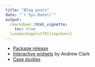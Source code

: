```yaml
---
title: "Blog posts"
date: "`r Sys.Date()`"
output: 
  rmarkdown::html_vignette:
    toc: true
  \usepackage[utf8]{inputenc}
---
```



 * [Package release](https://rpubs.com/muuankarski/27120)
 * [Interactive widgets](https://www.mytinyshinys.com/2017/07/11/eurostat/) by Andrew Clark
 * [Case studies](http://ropengov.github.io/r/2015/05/01/eurostat-package-examples/)
 